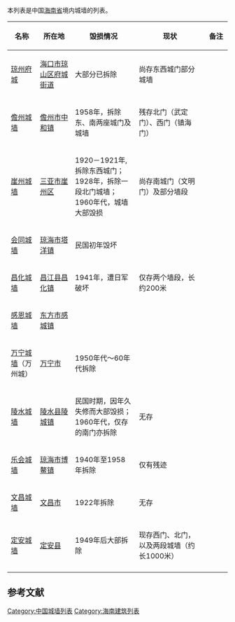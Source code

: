 {{unreferenced|time=2018-07-13T02:28:34+00:00}}
本列表是中国[[海南省|海南省]]境内城墙的列表。

{| class="wikitable sortable" style="text-align: center;"
|-
! width="80" | 名称
! width="140"| 所在地
! width="270" | 毁损情况
! width="300" | 现状
! width="70" | 备注
|- 
|[[琼州府城|琼州府城]]||[[海口市|海口市]][[琼山区|琼山区]][[府城街道_(海口市)|府城街道]] || 大部分已拆除  || 尚存东西城门部分城墙 ||
|- 
|[[儋州城墙|儋州城墙]]||[[儋州市|儋州市]][[中和镇_(儋州市)|中和镇]]|| 1958年，拆除东、南两座城门及城墙  || 残存北门（武定门）、西门（镇海门）||
|- 
|[[崖州城墙|崖州城墙]]||[[三亚市|三亚市]][[崖州区|崖州区]]|| 1920－1921年,拆除东西城门；1928年，拆除一段北门城墙；1960年代，城墙大部毁损  || 尚存南城门（文明门）及部分墙段 ||
|- 
|[[会同城墙|会同城墙]]||[[琼海市|琼海市]][[塔洋镇|塔洋镇]] || 民国初年毁坏  || ||
|- 
|[[昌化城墙|昌化城墙]]||[[昌江县|昌江县]][[昌化镇|昌化镇]] || 1941年，遭日军破坏  || 仅存两个墙段，长约200米 ||
|- 
|[[感恩城墙|感恩城墙]]||[[东方市|东方市]][[感城镇|感城镇]] ||   || ||
|- 
|[[万宁城墙|万宁城墙]]（万州城）||[[万宁市|万宁市]] || 1950年代～60年代拆除 || ||
|- 
|[[陵水城墙|陵水城墙]]||[[陵水县|陵水县]][[陵城镇|陵城镇]] || 民国时期，因年久失修而大部毁损；1960年代，仅存的南门亦拆除  || 无存 ||
|- 
|[[乐会城墙|乐会城墙]]||[[琼海市|琼海市]][[博鳌镇|博鳌镇]]|| 1940年至1958年拆除  || 仅有残迹 ||
|- 
|[[文昌城墙|文昌城墙]]||[[文昌市|文昌市]]||  1922年拆除 || 无存 ||
|- 
|[[定安城墙|定安城墙]]||[[定安县|定安县]]||  1949年后大部拆除 || 现存西门、北门，以及两段城墙（约长1000米） ||
|- 
|}

==参考文献==
{{reflist}}

{{海南省境内的古城墙}}
{{中国各地城墙列表}}

[[Category:中国城墙列表|Category:中国城墙列表]]
[[Category:海南建筑列表|Category:海南建筑列表]]